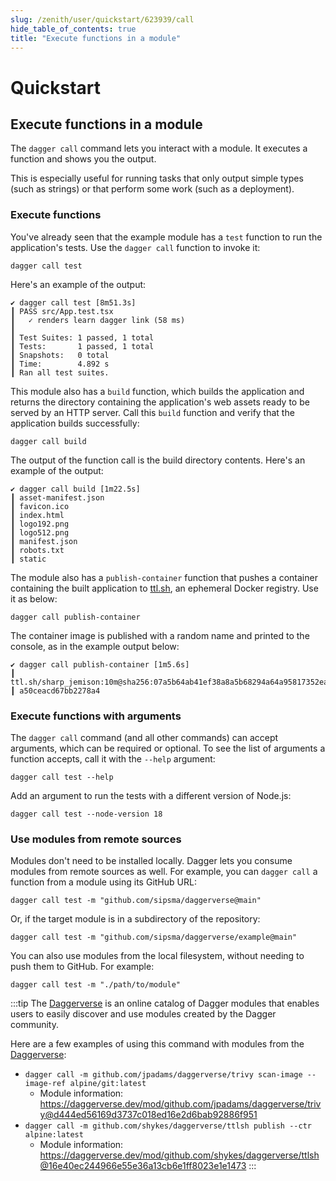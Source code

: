 ```yaml
---
slug: /zenith/user/quickstart/623939/call
hide_table_of_contents: true
title: "Execute functions in a module"
---
```


# Quickstart

## Execute functions in a module

The `dagger call` command lets you interact with a module. It executes a function and shows you the output.

This is especially useful for running tasks that only output simple types (such as strings) or that perform some work (such as a deployment).

### Execute functions

You've already seen that the example module has a `test` function to run the application's tests. Use the `dagger call` function to invoke it:

```shell
dagger call test
```

Here's an example of the output:

```shell
✔ dagger call test [8m51.3s]
┃ PASS src/App.test.tsx
┃   ✓ renders learn dagger link (58 ms)
┃
┃ Test Suites: 1 passed, 1 total
┃ Tests:       1 passed, 1 total
┃ Snapshots:   0 total
┃ Time:        4.892 s
┃ Ran all test suites.
```

This module also has a `build` function, which builds the application and returns the directory containing the application's web assets ready to be served by an HTTP server. Call this `build` function and verify that the application builds successfully:

```shell
dagger call build
```

The output of the function call is the build directory contents. Here's an example of the output:

```shell
✔ dagger call build [1m22.5s]
┃ asset-manifest.json
┃ favicon.ico
┃ index.html
┃ logo192.png
┃ logo512.png
┃ manifest.json
┃ robots.txt
┃ static
```

The module also has a `publish-container` function that pushes a container containing the built application to [ttl.sh](https://ttl.sh), an ephemeral Docker registry. Use it as below:

```shell
dagger call publish-container
```

The container image is published with a random name and printed to the console, as in the example output below:

```shell
✔ dagger call publish-container [1m5.6s]
┃ ttl.sh/sharp_jemison:10m@sha256:07a5b64ab41ef38a8a5b68294a64a95817352ea7edaf7e
┃ a50ceacd67bb2278a4
```

### Execute functions with arguments

The `dagger call` command (and all other commands) can accept arguments, which can be required or optional. To see the list of arguments a function accepts, call it with the `--help` argument:

```shell
dagger call test --help
```

Add an argument to run the tests with a different version of Node.js:

```shell
dagger call test --node-version 18
```

### Use modules from remote sources

Modules don't need to be installed locally. Dagger lets you consume modules from remote sources as well. For example, you can `dagger call` a function from a module using its GitHub URL:

```shell
dagger call test -m "github.com/sipsma/daggerverse@main"
```

Or, if the target module is in a subdirectory of the repository:

```shell
dagger call test -m "github.com/sipsma/daggerverse/example@main"
```

You can also use modules from the local filesystem, without needing to push them to GitHub. For example:

```shell
dagger call test -m "./path/to/module"
```

:::tip
The [Daggerverse](https://daggerverse.dev) is an online catalog of Dagger modules that enables users to easily discover and use modules created by the Dagger community.

Here are a few examples of using this command with modules from the [Daggerverse](https://daggerverse.dev/):

- `dagger call -m github.com/jpadams/daggerverse/trivy scan-image --image-ref alpine/git:latest`
  - Module information: https://daggerverse.dev/mod/github.com/jpadams/daggerverse/trivy@d444ed56169d3737c018ed16e2d6bab92886f951
- `dagger call -m github.com/shykes/daggerverse/ttlsh publish --ctr alpine:latest`
  - Module information: https://daggerverse.dev/mod/github.com/shykes/daggerverse/ttlsh@16e40ec244966e55e36a13cb6e1ff8023e1e1473
:::
